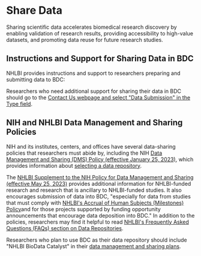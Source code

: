 
<PageContent width="95%" maxWidth="1200px" center gutters>

# Share Data

Sharing scientific data accelerates biomedical research discovery by enabling validation of research results, providing accessibility to high-value datasets, and promoting data reuse for future research studies. 

## Instructions and Support for Sharing Data in BDC

NHLBI provides instructions and support to researchers preparing and submitting data to BDC:

Researchers who need additional support for sharing their data in BDC should go to the [Contact Us webpage and select "Data Submission" in the Type field](https://biodatacatalyst.nhlbi.nih.gov/contact).

## NIH and NHLBI Data Management and Sharing Policies

NIH and its institutes, centers, and offices have several data-sharing policies that researchers must abide by, including the NIH [Data Management and Sharing (DMS) Policy (effective January 25, 2023)](https://sharing.nih.gov/data-management-and-sharing-policy/about-data-management-and-sharing-policies/data-management-and-sharing-policy-overview#after), which provides information about [selecting a data repository](https://sharing.nih.gov/data-management-and-sharing-policy/sharing-scientific-data/selecting-a-data-repository). 

The [NHLBI Supplement to the NIH Policy for Data Management and Sharing (effective May 25, 2023)](https://www.nhlbi.nih.gov/grants-and-training/policies-and-guidelines/nhlbi-policy-for-data-sharing) provides additional information for NHLBI-funded research and research that is ancillary to NHLBI-funded studies. It also encourages submission of data into BDC, "especially for data from studies that must comply with [NHLBI's Accrual of Human Subjects (Milestones) Policy](https://www.nhlbi.nih.gov/grants-and-training/policies-and-guidelines/accrual-of-human-subjects-milestones-policy)and for those projects supported by funding opportunity announcements that encourage data deposition into BDC." In addition to the policies, researchers may find it helpful to read [NHLBI's Frequently Asked Questions (FAQs) section on Data Repositories](https://www.nhlbi.nih.gov/grants-and-training/data-sharing-policy-faq-data-repositories).

Researchers who plan to use BDC as their data repository should include "NHLBI BioData Catalyst" in their [data management and sharing plans](https://sharing.nih.gov/data-management-and-sharing-policy/planning-and-budgeting-for-data-management-and-sharing/writing-a-data-management-and-sharing-plan#after).
</PageContent>